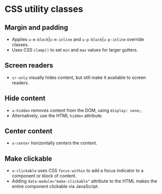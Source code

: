 
<Meta of={Utilities} />

# CSS utility classes

## Margin and padding
- Applies `u-m-block`|`u-m-inline` and `u-p-block`|`u-p-inline` override classes.
- Uses CSS `clamp()` to set `min` and `max` values for larger gutters.

<Canvas of={Utilities.MarginPadding} />
<Controls of={Utilities.MarginPadding} />

## Screen readers
- `sr-only` visually hides content, but still make it available to screen readers.

<Canvas of={UtilitiesNoArgs.ScreenReader} />

## Hide content
- `u-hidden` removes content from the DOM, using `display: none;`.
- Alternatively, use the HTML `hidden` attribute.

<Canvas of={UtilitiesNoArgs.HideContent} />

## Center content
- `u-center` horizontally centers the content.

<Canvas of={UtilitiesNoArgs.CenterContent} />

## Make clickable
- `u-clickable` uses CSS `focus-within` to add a focus indicator to a component or block of content.
- Adding `data-module="make-clickable"` attribute to the HTML makes the entire component clickable via JavaScript.

<Canvas of={UtilitiesNoArgs.MakeClickable} />
